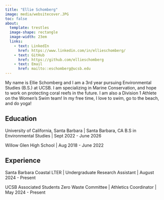 ```yaml
---
title: "Ellie Schomberg"
image: media/websitecover.JPG
toc: false
about:
  template: trestles
  image-shape: rectangle
  image-width: 23em
  links:
    - text: LinkedIn
      href: https://www.linkedin.com/in/ellieschomberg/
    - text: GitHub
      href: https://github.com/ellieschomberg 
    - text: Email
      href: mailto::eschomberg@ucsb.edu
---
```


My name is Ellie Schomberg and I am a 3rd year pursuing Environmental Studies (B.S.) at UCSB. I am specializing in Marine Conservation, and hope to work on protecting coral reefs in the future. I am also a Division 1 Athlete on the Women's Swim team! In my free time, I love to swim, go to the beach, and do yoga!


## Education

University of California, Santa Barbara | Santa Barbara, CA
B.S in Environmental Studies | Sept 2022 - June 2026

Willow Glen High School | Aug 2018 - June 2022

## Experience

Santa Barbara Coastal LTER | Undergraduate Research Assistant | August 2024 - Present

UCSB Associated Students Zero Waste Committee | Athletics Coordinator | May 2024 - Present